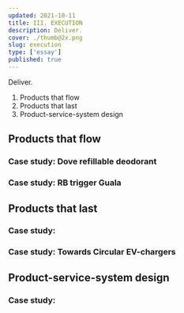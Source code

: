 ```yaml
---
updated: 2021-10-11
title: III. EXECUTION 
description: Deliver.
cover: ./thumb@2x.png
slug: execution
type: ['essay']
published: true
---
```


<SimpleCard width="700px">

<p>

Deliver.
	
</p>

</SimpleCard>

1. Products that flow 
2. Products that last
3. Product-service-system design 

## Products that flow 
### Case study: Dove refillable deodorant 
### Case study: RB trigger Guala 

## Products that last 
### Case study: 
### Case study: Towards Circular EV-chargers 

## Product-service-system design 
### Case study: 